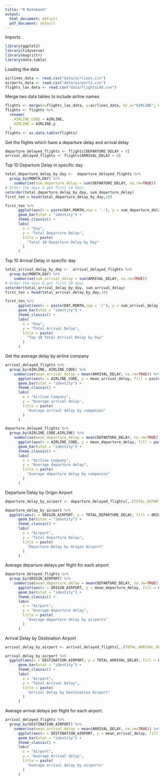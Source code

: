 ---
title: "R Notebook"
output:
  html_document: default
  pdf_document: default
---
Imports 
```{r}
library(ggplot2)
library(tidyverse)
library(magrittr)
library(data.table)
```

Loading the data
```{r}
airlines_data <- read.csv("data/airlines.csv")
airports_data <- read.csv("data/airports.csv")
flights_lax_data <- read.csv("data/flightsLAX.csv")
```



Merge two data tables to include airline names
```{r}
flights <- merge(x=flights_lax_data, y=airlines_data, by.x="AIRLINE", by.y = "IATA_CODE")
flights <- flights %>% 
  rename(
    AIRLINE_CODE = AIRLINE,
    AIRLINE = AIRLINE.y
  )
flights <- as.data.table(flights)
```

Get the flights which have a departure delay and arrival delay
```{r}
departure_delayed_flights <- flights[DEPARTURE_DELAY > 0]
arrival_delayed_flights <- flights[ARRIVAL_DELAY > 0]
```

Top 10 Departure Delay in specific day
```{r}
total_departure_delay_by_day <-  departure_delayed_flights %>% 
  group_by(MONTH,DAY) %>% 
    summarise(sum_departure_delay = sum(DEPARTURE_DELAY, na.rm=TRUE))
# Order the days & get first 10 days
setorder(total_departure_delay_by_day, sum_departure_delay)
first_ten = head(total_departure_delay_by_day,10)

first_ten %>% 
      ggplot(aes(x = paste(DAY,MONTH,sep = '.'), y = sum_departure_delay)) +
      geom_bar(stat = "identity") +
      theme_classic() +
      labs(
        x = "Day",
        y = "Total Departure Delay",
        title = paste(
          "Total 10 Departure Delay by Day"
        )
      )
```

Top 10 Arrival Delay in specific day
```{r}
total_arrival_delay_by_day <-  arrival_delayed_flights %>% 
  group_by(MONTH,DAY) %>% 
    summarise(sum_arrival_delay = sum(ARRIVAL_DELAY, na.rm=TRUE))
# Order the days & get first 10 days
setorder(total_arrival_delay_by_day, sum_arrival_delay)
first_ten = head(total_arrival_delay_by_day,10)

first_ten %>% 
      ggplot(aes(x = paste(DAY,MONTH,sep = '/'), y = sum_arrival_delay)) +
      geom_bar(stat = "identity") +
      theme_classic() +
      labs(
        x = "Day",
        y = "Total Arrival Delay",
        title = paste(
          "Top 10 Total Arrival Delay by Day"
        )
      )
```

Get the average delay by airline company
```{r}
arrival_delayed_flights %>% 
  group_by(AIRLINE, AIRLINE_CODE) %>% 
    summarise(mean_arrival_delay = mean(ARRIVAL_DELAY, na.rm=TRUE)) %>% 
      ggplot(aes(x = AIRLINE_CODE, y = mean_arrival_delay, fill = paste(AIRLINE_CODE,AIRLINE, sep = ' - '))) +
      geom_bar(stat = "identity") +
      theme_classic() +
      labs(
        x = "Airline Company",
        y = "Average arrival delay",
        title = paste(
          "Average arrival delay by companies"
        )
      )
```


```{r}

departure_delayed_flights %>% 
  group_by(AIRLINE_CODE,AIRLINE) %>% 
    summarise(mean_departure_delay = mean(DEPARTURE_DELAY, na.rm=TRUE)) %>% 
      ggplot(aes(x = AIRLINE_CODE, y = mean_departure_delay, fill = paste(AIRLINE_CODE,AIRLINE, sep = ' - '))) +
      geom_bar(stat = "identity") +
      theme_classic() +
      labs(
        x = "Airline Company",
        y = "Average departure delay",
        title = paste(
          "Average departure delay by companies"
        )
      )
```



Departure Delay by Origin Airport
```{r}
departure_delay_by_airport <- departure_delayed_flights[,.(TOTAL_DEPARTURE_DELAY =sum(DEPARTURE_DELAY)),by=ORIGIN_AIRPORT]

departure_delay_by_airport %>%
  ggplot(aes(x = ORIGIN_AIRPORT, y = TOTAL_DEPARTURE_DELAY, fill = ORIGIN_AIRPORT)) +
      geom_bar(stat = "identity") +
      theme_classic() +
      labs(
        x = "Airport",
        y = "Total Departure Delay",
        title = paste(
          "Departure Delay by Origin Airport"
        )
      )
```

Average departure delays per flight for each airport
```{r}
departure_delayed_flights %>% 
  group_by(ORIGIN_AIRPORT) %>% 
    summarise(mean_departure_delay = mean(DEPARTURE_DELAY, na.rm=TRUE)) %>% 
      ggplot(aes(x = ORIGIN_AIRPORT, y = mean_departure_delay, fill = ORIGIN_AIRPORT)) +
      geom_bar(stat = "identity") +
      theme_classic() +
      labs(
        x = "Airport",
        y = "Average departure delay",
        title = paste(
          "Average departure delay by airports"
        )
      )
```

Arrival Delay by Destination Airport
```{r}
arrival_delay_by_airport <- arrival_delayed_flights[,.(TOTAL_ARRIVAL_DELAY =sum(ARRIVAL_DELAY)),by=DESTINATION_AIRPORT]

arrival_delay_by_airport %>%
  ggplot(aes(x = DESTINATION_AIRPORT, y = TOTAL_ARRIVAL_DELAY, fill = DESTINATION_AIRPORT)) +
      geom_bar(stat = "identity") +
      theme_classic() +
      labs(
        x = "Airport",
        y = "Total Arrival Delay",
        title = paste(
          "Arrival Delay by Destination Airport"
        )
      )
```

Average arrival delays per flight for each airport.
```{r}
arrival_delayed_flights %>% 
  group_by(DESTINATION_AIRPORT) %>% 
    summarise(mean_arrival_delay = mean(ARRIVAL_DELAY, na.rm=TRUE)) %>% 
      ggplot(aes(x = DESTINATION_AIRPORT, y = mean_arrival_delay, fill = DESTINATION_AIRPORT)) +
      geom_bar(stat = "identity") +
      theme_classic() +
      labs(
        x = "Airport",
        y = "Average Arrival delay",
        title = paste(
          "Average arrival delay by airports"
        )
      )
```


